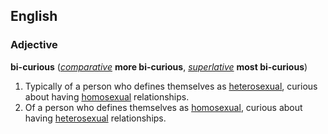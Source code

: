 ==English==
===Adjective===
'''bi-curious''' (''[[comparative]]'' '''more bi-curious''', ''[[superlative]]'' '''most bi-curious''')

# Typically of a person who defines themselves as [[heterosexual]], curious about having [[homosexual]] relationships.
#Of a person who defines themselves as [[homosexual]], curious about having [[heterosexual]] relationships.